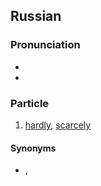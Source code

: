 ==Russian==

===Pronunciation===
* {{ru-IPA}}
* {{audio|Ru-вряд.ogg|Audio|lang=ru}}

===Particle===
{{head|ru|particle}}

# {{lb|ru|dated}} [[hardly]], [[scarcely]]

====Synonyms====
* {{l|ru|едва́}}, {{l|ru|вря́д ли}}
